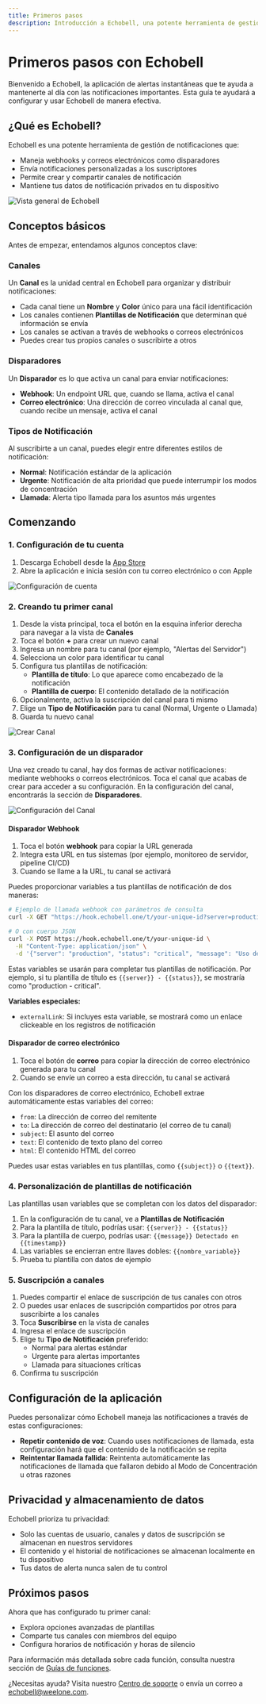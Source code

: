```yaml
---
title: Primeros pasos
description: Introducción a Echobell, una potente herramienta de gestión de notificaciones
---
```


# Primeros pasos con Echobell

Bienvenido a Echobell, la aplicación de alertas instantáneas que te ayuda a mantenerte al día con las notificaciones importantes. Esta guía te ayudará a configurar y usar Echobell de manera efectiva.

## ¿Qué es Echobell?

Echobell es una potente herramienta de gestión de notificaciones que:

- Maneja webhooks y correos electrónicos como disparadores
- Envía notificaciones personalizadas a los suscriptores
- Permite crear y compartir canales de notificación
- Mantiene tus datos de notificación privados en tu dispositivo

![Vista general de Echobell](/images/docs/screenshot-overview.en.png)

## Conceptos básicos

Antes de empezar, entendamos algunos conceptos clave:

### Canales

Un **Canal** es la unidad central en Echobell para organizar y distribuir notificaciones:

- Cada canal tiene un **Nombre** y **Color** único para una fácil identificación
- Los canales contienen **Plantillas de Notificación** que determinan qué información se envía
- Los canales se activan a través de webhooks o correos electrónicos
- Puedes crear tus propios canales o suscribirte a otros

### Disparadores

Un **Disparador** es lo que activa un canal para enviar notificaciones:

- **Webhook**: Un endpoint URL que, cuando se llama, activa el canal
- **Correo electrónico**: Una dirección de correo vinculada al canal que, cuando recibe un mensaje, activa el canal

### Tipos de Notificación

Al suscribirte a un canal, puedes elegir entre diferentes estilos de notificación:

- **Normal**: Notificación estándar de la aplicación
- **Urgente**: Notificación de alta prioridad que puede interrumpir los modos de concentración
- **Llamada**: Alerta tipo llamada para los asuntos más urgentes

## Comenzando

### 1. Configuración de tu cuenta

1. Descarga Echobell desde la [App Store](https://apps.apple.com/app/id6743597198)
2. Abre la aplicación e inicia sesión con tu correo electrónico o con Apple

![Configuración de cuenta](/images/docs/screenshot-sign-in.en.png)

### 2. Creando tu primer canal

1. Desde la vista principal, toca el botón en la esquina inferior derecha para navegar a la vista de **Canales**
2. Toca el botón **+** para crear un nuevo canal
3. Ingresa un nombre para tu canal (por ejemplo, "Alertas del Servidor")
4. Selecciona un color para identificar tu canal
5. Configura tus plantillas de notificación:
   - **Plantilla de título**: Lo que aparece como encabezado de la notificación
   - **Plantilla de cuerpo**: El contenido detallado de la notificación
6. Opcionalmente, activa la suscripción del canal para ti mismo
7. Elige un **Tipo de Notificación** para tu canal (Normal, Urgente o Llamada)
8. Guarda tu nuevo canal

![Crear Canal](/images/docs/screenshot-create-channel.en.png)

### 3. Configuración de un disparador

Una vez creado tu canal, hay dos formas de activar notificaciones: mediante webhooks o correos electrónicos. Toca el canal que acabas de crear para acceder a su configuración. En la configuración del canal, encontrarás la sección de **Disparadores**.

![Configuración del Canal](/images/docs/screenshot-channel-settings.en.png)

#### Disparador Webhook

1. Toca el botón **webhook** para copiar la URL generada
2. Integra esta URL en tus sistemas (por ejemplo, monitoreo de servidor, pipeline CI/CD)
3. Cuando se llame a la URL, tu canal se activará

Puedes proporcionar variables a tus plantillas de notificación de dos maneras:

```bash
# Ejemplo de llamada webhook con parámetros de consulta
curl -X GET "https://hook.echobell.one/t/your-unique-id?server=production&status=critical&message=Uso%20de%20CPU%20al%2095%25"

# O con cuerpo JSON
curl -X POST https://hook.echobell.one/t/your-unique-id \
  -H "Content-Type: application/json" \
  -d '{"server": "production", "status": "critical", "message": "Uso de CPU al 95%"}'
```

Estas variables se usarán para completar tus plantillas de notificación. Por ejemplo, si tu plantilla de título es `{{server}} - {{status}}`, se mostraría como "production - critical".

**Variables especiales:**

- `externalLink`: Si incluyes esta variable, se mostrará como un enlace clickeable en los registros de notificación

#### Disparador de correo electrónico

1. Toca el botón de **correo** para copiar la dirección de correo electrónico generada para tu canal
2. Cuando se envíe un correo a esta dirección, tu canal se activará

Con los disparadores de correo electrónico, Echobell extrae automáticamente estas variables del correo:

- `from`: La dirección de correo del remitente
- `to`: La dirección de correo del destinatario (el correo de tu canal)
- `subject`: El asunto del correo
- `text`: El contenido de texto plano del correo
- `html`: El contenido HTML del correo

Puedes usar estas variables en tus plantillas, como `{{subject}}` o `{{text}}`.

### 4. Personalización de plantillas de notificación

Las plantillas usan variables que se completan con los datos del disparador:

1. En la configuración de tu canal, ve a **Plantillas de Notificación**
2. Para la plantilla de título, podrías usar: `{{server}} - {{status}}`
3. Para la plantilla de cuerpo, podrías usar: `{{message}} Detectado en {{timestamp}}`
4. Las variables se encierran entre llaves dobles: `{{nombre_variable}}`
5. Prueba tu plantilla con datos de ejemplo

### 5. Suscripción a canales

1. Puedes compartir el enlace de suscripción de tus canales con otros
2. O puedes usar enlaces de suscripción compartidos por otros para suscribirte a los canales
3. Toca **Suscribirse** en la vista de canales
4. Ingresa el enlace de suscripción
5. Elige tu **Tipo de Notificación** preferido:
   - Normal para alertas estándar
   - Urgente para alertas importantes
   - Llamada para situaciones críticas
6. Confirma tu suscripción

## Configuración de la aplicación

Puedes personalizar cómo Echobell maneja las notificaciones a través de estas configuraciones:

- **Repetir contenido de voz**: Cuando uses notificaciones de llamada, esta configuración hará que el contenido de la notificación se repita
- **Reintentar llamada fallida**: Reintenta automáticamente las notificaciones de llamada que fallaron debido al Modo de Concentración u otras razones

## Privacidad y almacenamiento de datos

Echobell prioriza tu privacidad:

- Solo las cuentas de usuario, canales y datos de suscripción se almacenan en nuestros servidores
- El contenido y el historial de notificaciones se almacenan localmente en tu dispositivo
- Tus datos de alerta nunca salen de tu control

## Próximos pasos

Ahora que has configurado tu primer canal:

- Explora opciones avanzadas de plantillas
- Comparte tus canales con miembros del equipo
- Configura horarios de notificación y horas de silencio

Para información más detallada sobre cada función, consulta nuestra sección de [Guías de funciones](/es/docs/features).

¿Necesitas ayuda? Visita nuestro [Centro de soporte](/es/docs/support) o envía un correo a echobell@weelone.com.
